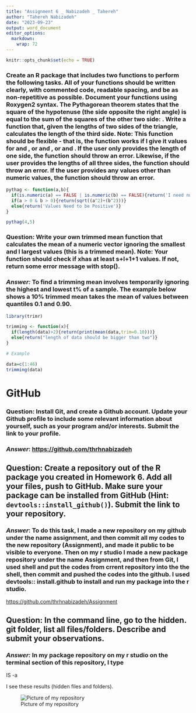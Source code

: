 ---
title: "Assignment 6 _ Nabizadeh _ Tahereh"
author: "Tahereh Nabizadeh"
date: "2023-09-23"
output: word_document
editor_options: 
  markdown: 
    wrap: 72
---

```{r setup, include=FALSE}
knitr::opts_chunk$set(echo = TRUE)
```

### Create an R package that includes two functions to perform the following tasks. All of your functions should be written clearly, with commented code, readable spacing, and be as non-repetitive as possible. Document your functions using Roxygen2 syntax. The Pythagorean theorem states that the square of the hypotenuse (the side opposite the right angle) is equal to the sum of the squares of the other two side: . Write a function that, given the lengths of two sides of the triangle, calculates the length of the third side. Note: This function should be flexible - that is, the function works if I give it values for and , or and , or and . If the user only provides the length of one side, the function should throw an error. Likewise, if the user provides the lengths of all three sides, the function should throw an error. If the user provides any values other than numeric values, the function should throw an error.

```{r}
pythag <- function(a,b){
  if(is.numeric(a) == FALSE | is.numeric(b) == FALSE){return('I need numeric values to make this work')}
  if(a > 0 & b > 0){return(sqrt((a^2)+(b^2)))}
  else{return('Values Need to be Positive')}
}

pythag(4,5)
```

### Question: Write your own trimmed mean function that calculates the mean of a numeric vector ignoring the smallest and l largest values (this is a trimmed mean). Note: Your function should check if xhas at least s+l+1+1 values. If not, return some error message with stop().

### *Answer:* To find a trimming mean involves temporarily ignoring the highest and lowest t% of a sample. The example below shows a 10% trimmed mean takes the mean of values between quantiles 0.1 and 0.90.

```{r}

library(trimr)

trimming <- function(x){
  if(length(data)>2){return(print(mean(data,trim=0.10)))}
  else{return("length of data should be bigger than two")}
}

# Example

data=c(1:46)
trimming(data)
```

# **GitHub**

### Question: Install Git, and create a Github account. Update your Github profile to include some relevant information about yourself, such as your program and/or interests. Submit the link to your profile.

### *Answer*: <https://github.com/thrhnabizadeh>

## Question: Create a repository out of the R package you created in Homework 6. Add all your files, push to GitHub. Make sure your package can be installed from GitHub (Hint: `devtools::install_github()`). Submit the link to your repository.

### *Answer*: To do this task, I made a new repository on my github under the name assignment, and then commit all my codes to the new repository (Assignment), and made it public to be visible to everyone. Then on my r studio I made a new package repository under the name Assignment, and then from Git, I used shell and put the codes from crrent repository into the the shell, then commit and pushed the codes into the github. I used devtools:: install.github to install and run my package into the r studio.

<https://github.com/thrhnabizadeh/Assignment>

## **Question: In the command line, go to the hidden. git folder, list all files/folders. Describe and submit your observations.**

### ***Answer:*** In my package repository on my r studio on the terminal section of this repository, I type

IS -a  

I see these results (hidden files and folders).

![Picture of my
repository](C:/Users/thrhn/Desktop/First%20semester/Biostatistical%20Computing%20with%20R/picture1.png)
